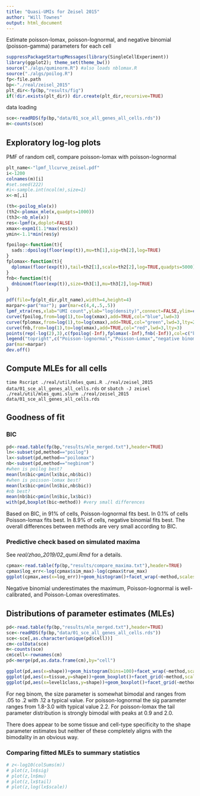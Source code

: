 ```yaml
---
title: "Quasi-UMIs for Zeisel 2015"
author: "Will Townes"
output: html_document
---
```


Estimate poisson-lomax, poisson-lognormal, and negative binomial (poisson-gamma) parameters for each cell

```r
suppressPackageStartupMessages(library(SingleCellExperiment))
library(ggplot2); theme_set(theme_bw())
source("./algs/quminorm.R") #also loads nblomax.R
source("./algs/poilog.R")
fp<-file.path
bp<-"./real/zeisel_2015"
plt_dir<-fp(bp,"results/fig")
if(!dir.exists(plt_dir)) dir.create(plt_dir,recursive=TRUE)
```

data loading

```r
sce<-readRDS(fp(bp,"data/01_sce_all_genes_all_cells.rds"))
m<-counts(sce)
```

## Exploratory log-log plots

PMF of random cell, compare poisson-lomax with poisson-lognormal

```r
plt_name<-"lpmf_llcurve_zeisel.pdf"
i<-1200
colnames(m)[i]
#set.seed(222)
#i<-sample.int(ncol(m),size=1)
x<-m[,i]

(th<-poilog_mle(x))
(th2<-plomax_mle(x,quadpts=1000))
(th3<-nb_mle(x))
res<-lpmf(x,doplot=FALSE)
xmax<-expm1(1.1*max(res$x))
ymin<-1.1*min(res$y)

fpoilog<-function(t){
  sads::dpoilog(floor(exp(t)),mu=th[1],sig=th[2],log=TRUE)
}
fplomax<-function(t){
  dplomax(floor(exp(t)),tail=th2[1],scale=th2[2],log=TRUE,quadpts=5000)
}
fnb<-function(t){
  dnbinom(floor(exp(t)),size=th3[1],mu=th3[2],log=TRUE)
}

pdf(file=fp(plt_dir,plt_name),width=4,height=4)
marpar<-par("mar"); par(mar=c(4,4,.5,.5))
lpmf_xtra(res,xlab="UMI count",ylab="log(density)",connect=FALSE,ylim=c(ymin,0),xlim=c(-log(2),log(xmax)),cex=2,lwd=3)
curve(fpoilog,from=log(1),to=log(xmax),add=TRUE,col="blue",lwd=3)
curve(fplomax,from=log(1),to=log(xmax),add=TRUE,col="green",lwd=3,lty=2)
curve(fnb,from=log(1),to=log(xmax),add=TRUE,col="red",lwd=3,lty=3)
points(rep(-log(2),3),c(fpoilog(-Inf),fplomax(-Inf),fnb(-Inf)),col=c("blue","green","red"),pch=c(1,1,19),cex=c(1.6,.9,.4),lwd=3)
legend("topright",c("Poisson-lognormal","Poisson-Lomax","negative binomial"),col=c("blue","green","red"),lty=c(1,2,3),lwd=3)
par(mar=marpar)
dev.off()
```

## Compute MLEs for all cells 

`time Rscript ./real/util/mles_qumi.R ./real/zeisel_2015 data/01_sce_all_genes_all_cells.rds` 
or 
`sbatch -J zeisel ./real/util/mles_qumi.slurm ./real/zeisel_2015 data/01_sce_all_genes_all_cells.rds`

## Goodness of fit 

### BIC

```r
pd<-read.table(fp(bp,"results/mle_merged.txt"),header=TRUE)
ln<-subset(pd,method=="poilog")
lx<-subset(pd,method=="poilomax")
nb<-subset(pd,method=="negbinom")
#when is poilog best?
mean(ln$bic<pmin(lx$bic,nb$bic))
#when is poisson-lomax best?
mean(lx$bic<pmin(ln$bic,nb$bic))
#nb best?
mean(nb$bic<pmin(ln$bic,lx$bic))
with(pd,boxplot(bic~method)) #very small differences
```

Based on BIC, in 91% of cells, Poisson-lognormal fits best. In 0.1% of cells Poisson-lomax fits best. In 8.9% of cells, negative binomial fits best. The overall differences between methods are very small according to BIC.

### Predictive check based on simulated maxima

See *real/zhao_2019/02_qumi.Rmd* for a details.

```r
cpmax<-read.table(fp(bp,"results/compare_maxima.txt"),header=TRUE)
cpmax$log_err<-log(cpmax$sim_max)-log(cpmax$true_max)
ggplot(cpmax,aes(x=log_err))+geom_histogram()+facet_wrap(~method,scales="free")
```

Negative binomial underestimates the maximum, Poisson-lognormal is well-calibrated, and Poisson-Lomax overestimates.

## Distributions of parameter estimates (MLEs)

```r
pd<-read.table(fp(bp,"results/mle_merged.txt"),header=TRUE)
sce<-readRDS(fp(bp,"data/01_sce_all_genes_all_cells.rds"))
sce<-sce[,as.character(unique(pd$cell))]
cm<-colData(sce)
m<-counts(sce)
cm$cell<-rownames(cm)
pd<-merge(pd,as.data.frame(cm),by="cell")
```

```r
ggplot(pd,aes(x=shape))+geom_histogram(bins=100)+facet_wrap(~method,scales="free")
ggplot(pd,aes(x=tissue,y=shape))+geom_boxplot()+facet_grid(~method,scales="free_x")+coord_flip()
ggplot(pd,aes(x=level1class,y=shape))+geom_boxplot()+facet_grid(~method,scales="free_x")+coord_flip()
```

For neg binom, the size parameter is somewhat bimodal and ranges from .05 to .2 with .12 a typical value. For poisson-lognormal the sig parameter ranges from 1.8-3.0 with typical value 2.2. For poisson-lomax the tail parameter distribution is strongly bimodal with peaks at 0.9 and 2.0. 

There does appear to be some tissue and cell-type specificity to the shape parameter estimates but neither of these completely aligns with the bimodality in an obvious way.

### Comparing fitted MLEs to summary statistics

```r
# z<-log10(colSums(m))
# plot(z,ln$sig)
# plot(z,ln$mu)
# plot(z,lx$tail)
# plot(z,log(lx$scale))
```
